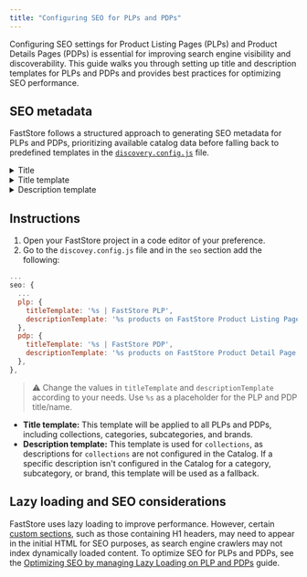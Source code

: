 ```yaml
---
title: "Configuring SEO for PLPs and PDPs"
---
```


Configuring SEO settings for Product Listing Pages (PLPs) and Product Details Pages (PDPs) is essential for improving search engine visibility and discoverability. This guide walks you through setting up title and description templates for PLPs and PDPs and provides best practices for optimizing SEO performance.

## SEO metadata

FastStore follows a structured approach to generating SEO metadata for PLPs and PDPs, prioritizing available catalog data before falling back to predefined templates in the [`discovery.config.js`](https://developers.vtex.com/docs/guides/faststore/project-structure-config-options) file.

<details>
<summary>Title</summary>

```mermaid
graph LR
A[Checks the Catalog for PLP's and PDP's title] --> B{Is there a title in the Catalog?};
B -- Yes --> C[Uses the title from the Catalog];
B -- No --> D[Checks the Catalog for PLP's and PDP's name];
D --> E{Is there a name in the Catalog?};
E -- Yes --> F[Uses the name from the Catalog];
E -- No --> G[Checks 'discovery.config.js' file];
G --> H[Uses general SEO title];
C --> I[Displays Title];
F --> I;
H --> I;
```

</details>

<details>
<summary>Title template</summary>

```mermaid
graph LR
A[Checks for a template configured in 'discovery.config.js' in the 'seo' section] --> B{Is there a title template?};
B -- Yes --> C[Displays Title using the template];
B -- No --> D[Uses the generic title template from the 'seo' object in 'discovery.config.js'.];
D --> C;
```

</details>

<details>
<summary>Description template</summary>

```mermaid
graph LR
A[Checks the Catalog for the PLP's and PDP's description] --> B{Is there a description in the Catalog?};
B -- Yes --> C[Uses the description from the Catalog];
B -- No --> D[Checks the PLP and PDP description template in the 'plp' and 'pdp' property of 'discovery.config.js'];
D --> E{Is there a PLP and PDP description template?};
E -- Yes --> F[Uses the PLP and PDP description template using the PLP and PDP title in it];
E -- No --> G[Uses the generic description template in the 'seo' object of 'discovery.config.js'];
C --> H[Displays Description];
F --> H;
G --> H;
```

</details>

## Instructions

1. Open your FastStore project in a code editor of your preference.
2. Go to the `discovey.config.js` file and in the `seo` section add the following:

```js
...
seo: {
  ...
  plp: {
    titleTemplate: '%s | FastStore PLP',
    descriptionTemplate: '%s products on FastStore Product Listing Page',
  },
  pdp: {
    titleTemplate: '%s | FastStore PDP',
    descriptionTemplate: '%s products on FastStore Product Detail Page',
  },
},
```

> ⚠ Change the values in `titleTemplate` and `descriptionTemplate` according to your needs. Use `%s` as a placeholder for the PLP and PDP title/name.

- **Title template:** This template will be applied to all PLPs and PDPs, including collections, categories, subcategories, and brands.
- **Description template:** This template is used for `collections`, as descriptions for `collections` are not configured in the Catalog. If a specific description isn't configured in the Catalog for a category, subcategory, or brand, this template will be used as a fallback.

## Lazy loading and SEO considerations

FastStore uses lazy loading to improve performance. However, certain [custom sections](https://developers.vtex.com/docs/guides/faststore/building-sections-creating-a-new-section), such as those containing H1 headers, may need to appear in the initial HTML for SEO purposes, as search engine crawlers may not index dynamically loaded content. To optimize SEO for PLPs and PDPs, see the [Optimizing SEO by managing Lazy Loading on PLP and PDPs](https://developers.vtex.com/docs/guides/faststore/seo-optimizing-seo-by-managing-lazy-loading-on-plp-and-pdp) guide.
